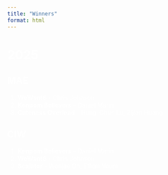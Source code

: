 ```yaml
---
title: "Winners"
format: html
---  
```


<style>
  body {
   background-image: url("/imgs/basketball-3.png");
  background-size: cover;
  background-repeat: no-repeat;
}
  
</style>

 <style>
    body {
      color: white;
    }
  </style>
  
# 2025

## MAE

1.  **WeWant6** - Chris Johnson
2.  **Kenpom Believers** - Daniel Marin
3.  **Cuteness Overload** - Hung-Chun Lu, Zijian Huang

## CIW

1.  **Kenpom Believers** - Daniel Marin
2.  **WeWant6** - Chris Johnson
3.  **Scalator** - Wonjae Oh, Ethan Youm
